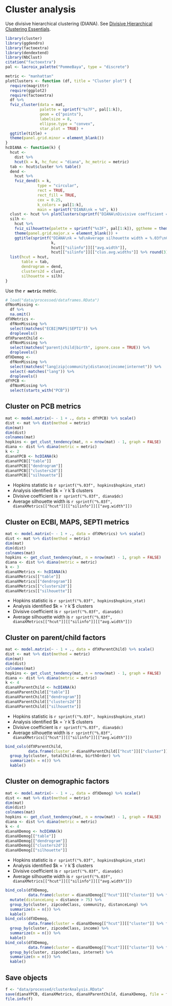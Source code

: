 # Cluster analysis

Use divisive hierarchical clustering (DIANA).
See [Divisive Hierarchical Clustering Essentials](http://www.sthda.com/english/articles/28-hierarchical-clustering-essentials/94-divisive-hierarchical-clustering-essentials/).

```r
library(cluster)
library(ggdendro)
library(factoextra)
library(dendextend)
library(NbClust)
citation("factoextra")
pal <- lacroix_palette("PommeBaya", type = "discrete")
```

```r
metric <- "manhattan"
plotClusters <- function (df, title = "Cluster plot") {
  require(magrittr)
  require(ggplot2)
  require(factoextra)
  df %>% 
  fviz_cluster(data = mat, 
               palette = sprintf("%s7F", pal[1:k]), 
               geom = c("points"),
               labelsize = 8, 
               ellipse.type = "convex",
               star.plot = TRUE) + 
  ggtitle(title) +
  theme(panel.grid.minor = element_blank())
}
hcDIANA <- function(k) {
  hcut <-
    dist %>% 
    hcut(k = k, hc_func = "diana", hc_metric = metric)
  tab <- hcut$cluster %>% table()
  dend <- 
    hcut %>% 
    fviz_dend(k = k, 
              type = "circular",
              rect = TRUE, 
              rect_fill = TRUE,
              cex = 0.25, 
              k_colors = pal[1:k], 
              main = sprintf("DIANA\nk = %d", k))
  clust <- hcut %>% plotClusters(sprintf("DIANA\nDivisive coefficient = %.03f\nk = %d", diana$dc, k))
  silh <- 
    hcut %>% 
    fviz_silhouette(palette = sprintf("%s3F", pal[1:k]), ggtheme = theme_minimal()) + 
    theme(panel.grid.major.x = element_blank()) +
    ggtitle(sprintf("DIANA\nk = %d\nAverage silhouette width = %.03f\nCluster average silhouette widths = %s",
                    k,
                    hcut[["silinfo"]][["avg.width"]],
                    hcut[["silinfo"]][["clus.avg.widths"]] %>% round(3) %>% paste(collapse = ", ")))
  list(hcut = hcut,
       table = tab,
       dendrogram = dend,
       clusters2d = clust,
       silhouette = silh)
}
```

Use the **`r metric`** metric.

```r
# load("data/processed/dataframes.RData")
dfNonMissing <- 
  df %>% 
  na.omit()
dfXMetrics <- 
  dfNonMissing %>% 
  select(matches("ECBI|MAPS|SEPTI")) %>% 
  droplevels()
dfXParentChild <- 
  dfNonMissing %>% 
  select(matches("parent|child|birth", ignore.case = TRUE)) %>% 
  droplevels()
dfXDemog <- 
  dfNonMissing %>% 
  select(matches("lang|zip|community|distance|income|internet")) %>% 
  select(-matches("lang")) %>% 
  droplevels()
dfYPCB <- 
  dfNonMissing %>% 
  select(starts_with("PCB"))
```


## Cluster on PCB metrics

```r
mat <- model.matrix(~ - 1 + ., data = dfYPCB) %>% scale()
dist <- mat %>% dist(method = metric)
dim(mat)
dim(dist)
colnames(mat)
hopkins <- get_clust_tendency(mat, n = nrow(mat) - 1, graph = FALSE)
diana <- dist %>% diana(metric = metric)
k <- 2
dianaYPCB <- hcDIANA(k)
dianaYPCB[["table"]]
dianaYPCB[["dendrogram"]]
dianaYPCB[["clusters2d"]]
dianaYPCB[["silhouette"]]
```

* Hopkins statistic is `r sprintf("%.03f", hopkins$hopkins_stat)`
* Analysis identified $k = `r k`$ clusters
* Divisive coefficient is `r sprintf("%.03f", diana$dc)`
* Average silhouette width is `r sprintf("%.03f", dianaXMetrics[["hcut"]][["silinfo"]][["avg.width"]])`


## Cluster on ECBI, MAPS, SEPTI metrics

```r
mat <- model.matrix(~ - 1 + ., data = dfXMetrics) %>% scale()
dist <- mat %>% dist(method = metric)
dim(mat)
dim(dist)
colnames(mat)
hopkins <- get_clust_tendency(mat, n = nrow(mat) - 1, graph = FALSE)
diana <- dist %>% diana(metric = metric)
k <- 3
dianaXMetrics <- hcDIANA(k)
dianaXMetrics[["table"]]
dianaXMetrics[["dendrogram"]]
dianaXMetrics[["clusters2d"]]
dianaXMetrics[["silhouette"]]
```

* Hopkins statistic is `r sprintf("%.03f", hopkins$hopkins_stat)`
* Analysis identified $k = `r k`$ clusters
* Divisive coefficient is `r sprintf("%.03f", diana$dc)`
* Average silhouette width is `r sprintf("%.03f", dianaXMetrics[["hcut"]][["silinfo"]][["avg.width"]])`


## Cluster on parent/child factors

```r
mat <- model.matrix(~ - 1 + ., data = dfXParentChild) %>% scale()
dist <- mat %>% dist(method = metric)
dim(mat)
dim(dist)
colnames(mat)
hopkins <- get_clust_tendency(mat, n = nrow(mat) - 1, graph = FALSE)
diana <- dist %>% diana(metric = metric)
k <- 4
dianaXParentChild <- hcDIANA(k)
dianaXParentChild[["table"]]
dianaXParentChild[["dendrogram"]]
dianaXParentChild[["clusters2d"]]
dianaXParentChild[["silhouette"]]
```

* Hopkins statistic is `r sprintf("%.03f", hopkins$hopkins_stat)`
* Analysis identified $k = `r k`$ clusters
* Divisive coefficient is `r sprintf("%.03f", diana$dc)`
* Average silhouette width is `r sprintf("%.03f", dianaXMetrics[["hcut"]][["silinfo"]][["avg.width"]])`


```r
bind_cols(dfXParentChild, 
          data.frame(cluster = dianaXParentChild[["hcut"]][["cluster"]] %>% factor())) %>%
  group_by(cluster, totalChildren, birthOrder) %>%
  summarize(n = n()) %>% 
  kable()
```


## Cluster on demographic factors

```r
mat <- model.matrix(~ - 1 + ., data = dfXDemog) %>% scale()
dist <- mat %>% dist(method = metric)
dim(mat)
dim(dist)
colnames(mat)
hopkins <- get_clust_tendency(mat, n = nrow(mat) - 1, graph = FALSE)
diana <- dist %>% diana(metric = metric)
k <- 4
dianaXDemog <- hcDIANA(k)
dianaXDemog[["table"]]
dianaXDemog[["dendrogram"]]
dianaXDemog[["clusters2d"]]
dianaXDemog[["silhouette"]]
```

* Hopkins statistic is `r sprintf("%.03f", hopkins$hopkins_stat)`
* Analysis identified $k = `r k`$ clusters
* Divisive coefficient is `r sprintf("%.03f", diana$dc)`
* Average silhouette width is `r sprintf("%.03f", dianaXMetrics[["hcut"]][["silinfo"]][["avg.width"]])`

```r
bind_cols(dfXDemog, 
          data.frame(cluster = dianaXDemog[["hcut"]][["cluster"]] %>% factor())) %>%
  mutate(distanceLong = distance > 75) %>% 
  group_by(cluster, zipcodeClass, community, distanceLong) %>%
  summarize(n = n()) %>% 
  kable()
bind_cols(dfXDemog, 
          data.frame(cluster = dianaXDemog[["hcut"]][["cluster"]] %>% factor())) %>%
  group_by(cluster, zipcodeClass, income) %>%
  summarize(n = n()) %>% 
  kable()
bind_cols(dfXDemog, 
          data.frame(cluster = dianaXDemog[["hcut"]][["cluster"]] %>% factor())) %>%
  group_by(cluster, zipcodeClass, internet) %>%
  summarize(n = n()) %>% 
  kable()
```


## Save objects

```r
f <- "data/processed/clusterAnalysis.RData"
save(dianaYPCB, dianaXMetrics, dianaXParentChild, dianaXDemog, file = f)
file.info(f)
```
